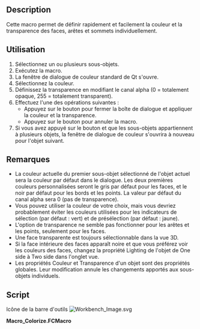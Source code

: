 <languages/>
<div class="mw-translate-fuzzy">
{{Macro/fr
|Name=Macro Colorize
|Icon=Workbench_Image.svg
|Description=Définissez rapidement et facilement la couleur et la transparence des faces, arêtes et sommets individuels.
|Author=TheMarkster
|Version=1.03
|Date=2023-10-07
|FCVersion=Python3
|Download=[https://wiki.freecadweb.org/images/d/de/Workbench_Image.svg Icône de la barre d'outils]
}}
</div>

==Description==

Cette macro permet de définir rapidement et facilement la couleur et la transparence des faces, arêtes et sommets individuellement.

<span id="Usage"></span>
==Utilisation==

# Sélectionnez un ou plusieurs sous-objets.
# Exécutez la macro.
# La fenêtre de dialogue de couleur standard de Qt s'ouvre.
# Sélectionnez la couleur.
# Définissez la transparence en modifiant le canal alpha (0 = totalement opaque, 255 = totalement transparent).
# Effectuez l'une des opérations suivantes :
#* Appuyez sur le bouton {{Button|OK}} pour fermer la boîte de dialogue et appliquer la couleur et la transparence.
#* Appuyez sur le bouton {{Button|Cancel}} pour annuler la macro.
# Si vous avez appuyé sur le bouton {{Button|OK}} et que les sous-objets appartiennent à plusieurs objets, la fenêtre de dialogue de couleur s'ouvrira à nouveau pour l'objet suivant.

<span id="Notes"></span>
==Remarques==

* La couleur actuelle du premier sous-objet sélectionné de l'objet actuel sera la couleur par défaut dans le dialogue. Les deux premières couleurs personnalisées seront le gris par défaut pour les faces, et le noir par défaut pour les bords et les points. La valeur par défaut du canal alpha sera 0 (pas de transparence).
* Vous pouvez utiliser la couleur de votre choix, mais vous devriez probablement éviter les couleurs utilisées pour les indicateurs de sélection (par défaut : vert) et de présélection (par défaut : jaune).
* L'option de transparence ne semble pas fonctionner pour les arêtes et les points, seulement pour les faces.
* Une face transparente est toujours sélectionnable dans la vue 3D.
* Si la face intérieure des faces apparaît noire et que vous préférez voir les couleurs des faces, changez la propriété Lighting de l'objet de One side à Two side dans l'onglet vue.
* Les propriétés Couleur et Transparence d'un objet sont des propriétés globales. Leur modification annule les changements apportés aux sous-objets individuels.

==Script== 

Icône de la barre d'outils [[Image:Workbench_Image.svg]]

'''Macro_Colorize.FCMacro'''

{{MacroCode|code=

# -*- coding: utf-8 -*-
#Colorize macro, 2021, by <TheMarkster> LGPL2.1 or later
#Usage: Select subobjects, run macro
#A color picker dialog will appear
#Select the color for the selected subobjects.
#The alpha channel corresponds to the transparency
# 0 = no transparency, 255 = full transparency
# first 2 custom colors are the default gray and black
# used for faces and edges/points
__icon__ = "https://wiki.freecad.org/images/d/de/Workbench_Image.svg"
__version__ = "1.03"
from PySide import QtGui,QtCore
import warnings
warnings.filterwarnings("ignore", category=DeprecationWarning)

class ColorDlg (QtGui.QColorDialog):
    def __init__(self,title,flags):
        QtGui.QColorDialog.__init__(self)
        self.title = title
        self.flags = flags

    def getClr(self, currentColor):
        current = QtGui.QColor(currentColor[0]*255,currentColor[1]*255,currentColor[2]*255,currentColor[3]*255)
        self.setCustomColor(0,QtGui.QColor.fromRgb(204,204,204,0)) # gray, default face color
        self.setCustomColor(2,QtGui.QColor.fromRgb(0,0,0,0)) #black, default line and point color
        clr = self.getColor(current,None,self.title, self.flags)
        return clr

def getIdx(sen):
    '''get subelement index from sub element name, e.g. from "Face6"  we get 5'''
    if 'Face' in sen or 'Edge' in sen or 'Wire' in sen:
        val = int(sen[4:])
    elif 'Vertex' in sen:
        val = int(sen[6:])
    return val-1

def buildDefaultColorArray(color, count):
    clr = (color[0],color[1],color[2],0.0)
    return[clr] * count

def getCurrentColor(obj,subName):
    idx = getIdx(subName)
    if "Face" in subName:
        ary = obj.ViewObject.DiffuseColor
    elif "Edge" in subName:
        ary = obj.ViewObject.LineColorArray
    elif "Vertex" in subName:
        ary = obj.ViewObject.PointColorArray
    if len(ary) >= idx:
        return ary[idx]
    else:
        return ary[0]


def setColors():
    selx = Gui.Selection.getSelectionEx()
    for sel in selx:
        if sel.HasSubObjects:
            defaultColor = QtCore.Qt.gray if "Face" in sel.SubElementNames[0] else QtCore.Qt.black
            currentColor = getCurrentColor(sel.Object,sel.SubElementNames[0])
            subs = sel.SubElementNames
            faces = [name for name in subs if "Face" in name]
            edges = [name for name in subs if "Edge" in name]
            vertices = [name for name in subs if "Vertex" in name]
            objname = sel.Object.Name
            if sel.Object.Name != sel.Object.Label:
                objname += " ("+sel.Object.Label+")"
            dlg = ColorDlg('Colorize v'+__version__+' object: '+objname,QtGui.QColorDialog.ShowAlphaChannel.__or__(QtGui.QColorDialog.DontUseNativeDialog))
            col = dlg.getClr(currentColor)
            if not col.isValid(): #user canceled
                return
            col = col.getRgbF()

            if faces:
                dc = sel.Object.ViewObject.DiffuseColor
                if len(dc) == 1:
                    dc = buildDefaultColorArray(dc[0], len(sel.Object.Shape.Faces))
                indices = [getIdx(name) for name in faces]
                for idx in indices:
                    dc[idx] = col
                sel.Object.ViewObject.DiffuseColor = dc
            if edges:
                lca = sel.Object.ViewObject.LineColorArray
                if len(lca) == 1:
                    lca = buildDefaultColorArray(lca[0], len(sel.Object.Shape.Edges))
                indices = [getIdx(name) for name in edges]
                for idx in indices:
                    lca[idx] = col
                sel.Object.ViewObject.LineColorArray = lca

            if vertices:
                pca = sel.Object.ViewObject.PointColorArray
                if len(pca) == 1:
                    pca = buildDefaultColorArray(pca[0], len(sel.Object.Shape.Vertexes))
                indices = [getIdx(name) for name in vertices]
                for idx in indices:
                    pca[idx] = col
                sel.Object.ViewObject.PointColorArray = pca

        else:
            FreeCAD.Console.PrintError("No subobjects selected\n")

setColors()
}}
{{clear}}